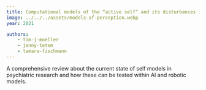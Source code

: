```yaml
---
title: Computational models of the “active self” and its disturbances in schizophrenia 
image: ../../../assets/models-of-perception.webp
year: 2021

authors:
    - tim-j-moeller
    - jenny-tetem
    - tamara-fischmann
---
```

A comprehensive review about the current state of self models in psychiatric research and how these can be tested within AI and robotic models.